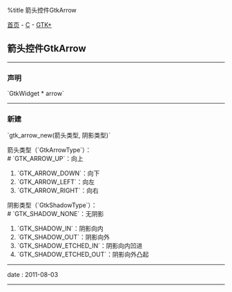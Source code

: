 %title 箭头控件GtkArrow

[[../../../index|首页]] - [[../index|C]] - [[index|GTK+]]
==箭头控件GtkArrow==
----
===声明===
`GtkWidget * arrow`
----
===新建===
`gtk_arrow_new(箭头类型, 阴影类型)`

箭头类型（`GtkArrowType`）：<br>
# `GTK_ARROW_UP`：向上
# `GTK_ARROW_DOWN`：向下
# `GTK_ARROW_LEFT`：向左
# `GTK_ARROW_RIGHT`：向右

阴影类型（`GtkShadowType`）：<br>
# `GTK_SHADOW_NONE`：无阴影
# `GTK_SHADOW_IN`：阴影向内
# `GTK_SHADOW_OUT`：阴影向外
# `GTK_SHADOW_ETCHED_IN`：阴影向内凹进
# `GTK_SHADOW_ETCHED_OUT`：阴影向外凸起
----
<red>date</red> : 2011-08-03
----
